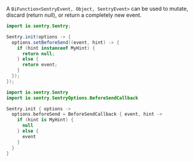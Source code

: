 A `BiFunction<SentryEvent, Object, SentryEvent>` can be used to mutate, discard (return null), or return a completely new event.

```java {tabTitle: Java}
import io.sentry.Sentry;

Sentry.init(options -> {
  options.setBeforeSend((event, hint) -> {
    if (hint instanceof MyHint) {
      return null;
    } else {
      return event;
    }
  });
});
```

```kotlin {tabTitle: Kotlin}
import io.sentry.Sentry
import io.sentry.SentryOptions.BeforeSendCallback

Sentry.init { options ->
  options.beforeSend = BeforeSendCallback { event, hint ->
    if (hint is MyHint) {
      null
    } else {
      event
    }
  }
}
```
